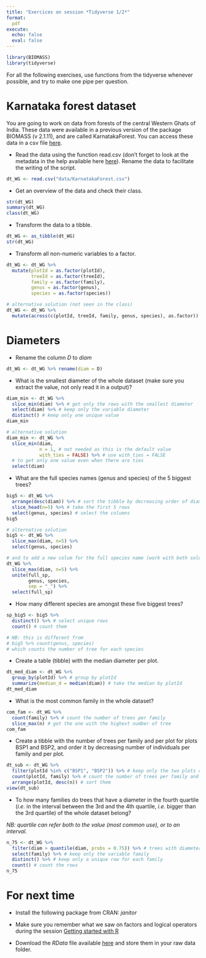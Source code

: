 ```yaml
---
title: "Exercices on session *Tidyverse 1/2*"
format:
  pdf
execute:
  echo: false
  eval: false 
---
```


```r
library(BIOMASS)
library(tidyverse)
```

For all the following exercises, use functions from the tidyverse whenever possible, and try to make one pipe per question.

# Karnataka forest dataset

You are going to work on data from forests of the central Western Ghats of India.
These data were available in a previous version of the package BIOMASS (v 2.1.11), and are called KarnatakaForest.
You can access these data in a csv file [here](https://geraldinederroire.github.io/Course_R_Forest_Sciences/4_tidyverse/data/KarnatakaForest.csv){preview-link="false"}.

* Read the data using the function read.csv (don't forget to look at the metadata in the help available here [here](https://geraldinederroire.github.io/Course_R_Forest_Sciences/4_tidyverse/data/description-_KarnatakaForest.pdf){preview-link="false"}). 
Rename the data to facilitate the writing of the script.

```r
dt_WG <- read.csv("data/KarnatakaForest.csv")
```

* Get an overview of the data and check their class.

```r
str(dt_WG)
summary(dt_WG)
class(dt_WG)
```

* Transform the data to a tibble. 

```r
dt_WG <- as_tibble(dt_WG)
str(dt_WG)
```

* Transform all non-numeric variables to a factor.

```r
dt_WG <- dt_WG %>% 
  mutate(plotId = as.factor(plotId),
         treeId = as.factor(treeId),
         family = as.factor(family),
         genus = as.factor(genus),
         species = as.factor(species))

# alternative solution (not seen in the class)
dt_WG <- dt_WG %>% 
  mutate(across(c(plotId, treeId, family, genus, species), as.factor))
```

# Diameters

* Rename the column *D* to *diam*

```r
dt_WG <- dt_WG %>% rename(diam = D)
```

* What is the smallest diameter of the whole dataset (make sure you extract the value, not only read it in a output)?

```r
diam_min <- dt_WG %>% 
  slice_min(diam) %>% # get only the rows with the smallest diameter
  select(diam) %>% # keep only the variable diameter
  distinct() # keep only one unique value
diam_min

# alternative solution
diam_min <- dt_WG %>% 
  slice_min(diam, 
            n = 1, # not needed as this is the default value
            with_ties = FALSE) %>% # use with_ties = FALSE 
  # to get only one value even when there are ties
  select(diam)
```


* What are the full species names (genus and species) of the 5 biggest trees?

```r
big5 <- dt_WG %>% 
  arrange(desc(diam)) %>% # sort the tibble by decreasing order of diameter
  slice_head(n=5) %>% # take the first 5 rows
  select(genus, species) # select the columns 
big5

# alternative solution
big5 <- dt_WG %>% 
  slice_max(diam, n=5) %>% 
  select(genus, species)

# and to add a new colum for the full species name (work with both solutions)
dt_WG %>% 
  slice_max(diam, n=5) %>% 
  unite(full_sp, 
        genus, species,
        sep = "_") %>% 
  select(full_sp)
```

* How many different species are amongst these five biggest trees?

```r
sp_big5 <- big5 %>% 
  distinct() %>% # select unique rows
  count() # count them

# NB: this is different from
# big5 %>% count(genus, species)
# which counts the number of tree for each species
```

* Create a table (tibble) with the median diameter per plot.

```r
dt_med_diam <- dt_WG %>% 
  group_by(plotId) %>% # group by plotId
  summarize(median_d = median(diam)) # take the median by plotId
dt_med_diam
```

* What is the most common family in the whole dataset?

```r
com_fam <- dt_WG %>%
  count(family) %>% # count the number of trees per family
  slice_max(n) # get the one with the highest number of tree
com_fam
```

* Create a tibble with the number of trees per family and per plot for plots BSP1 and BSP2, and order it by decreasing number of individuals per family and per plot. 

```r
dt_sub <- dt_WG %>% 
  filter(plotId %in% c("BSP1", "BSP2")) %>% # keep only the two plots of interest
  count(plotId, family) %>% # count the number of trees per family and plot
  arrange(plotId, desc(n)) # sort them
view(dt_sub)
```

* To how many families do trees that have a diameter in the fourth quartile (*i.e.* in the interval between the 3rd and the 4th quartile, *i.e.* bigger than the 3rd quartile) of the whole dataset belong?

*NB: quartile can refer both to the value (most common use), or to an interval.*

```r
n_75 <- dt_WG %>% 
  filter(diam > quantile(diam, probs = 0.75)) %>% # trees with diameter in the 4th quartile
  select(family) %>% # keep only the variable family
  distinct() %>% # keep only a unique row for each family
  count() # count the rows
n_75
```


# For next time

* Install the following package from CRAN: *janitor*

* Make sure you remember what we saw on factors and logical operators during the session [Getting started with R](https://geraldinederroire.github.io/Course_R_Forest_Sciences/2_getting_started)

* Download the *RData* file available [here](https://geraldinederroire.github.io/Course_R_Forest_Sciences/4_tidyverse/data/data_tidyverse_2.RData){preview-link="false"}
and store them in your raw data folder.

